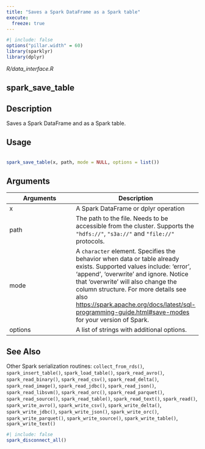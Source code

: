```yaml
---
title: "Saves a Spark DataFrame as a Spark table"
execute:
  freeze: true
---
```


```r
#| include: false
options("pillar.width" = 60)
library(sparklyr) 
library(dplyr)
```

*R/data_interface.R*

## spark_save_table

## Description
 Saves a Spark DataFrame and as a Spark table. 


## Usage
```r
 
spark_save_table(x, path, mode = NULL, options = list()) 
```

## Arguments
|Arguments|Description|
|---|---|
| x | A Spark DataFrame or dplyr operation |
| path | The path to the file. Needs to be accessible from the cluster. Supports the `"hdfs://"`, `"s3a://"` and `"file://"` protocols. |
| mode | A `character` element. Specifies the behavior when data or   table already exists. Supported values include: 'error', 'append', 'overwrite' and   ignore. Notice that 'overwrite' will also change the column structure.    For more details see also [https://spark.apache.org/docs/latest/sql-programming-guide.html#save-modes](https://spark.apache.org/docs/latest/sql-programming-guide.html#save-modes)   for your version of Spark. |
| options | A list of strings with additional options. |






## See Also
 Other Spark serialization routines:  `collect_from_rds()`, `spark_insert_table()`, `spark_load_table()`, `spark_read_avro()`, `spark_read_binary()`, `spark_read_csv()`, `spark_read_delta()`, `spark_read_image()`, `spark_read_jdbc()`, `spark_read_json()`, `spark_read_libsvm()`, `spark_read_orc()`, `spark_read_parquet()`, `spark_read_source()`, `spark_read_table()`, `spark_read_text()`, `spark_read()`, `spark_write_avro()`, `spark_write_csv()`, `spark_write_delta()`, `spark_write_jdbc()`, `spark_write_json()`, `spark_write_orc()`, `spark_write_parquet()`, `spark_write_source()`, `spark_write_table()`, `spark_write_text()` 


```r
#| include: false
spark_disconnect_all()
```
